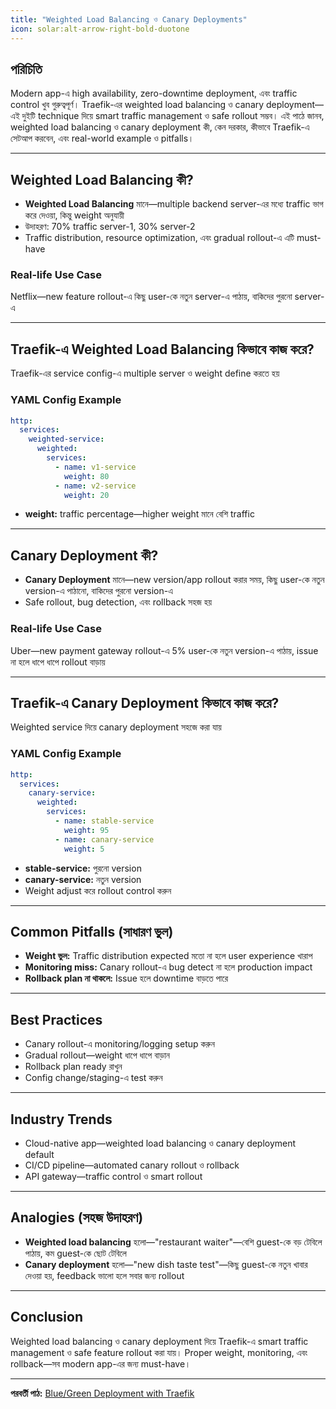 ```yaml
---
title: "Weighted Load Balancing ও Canary Deployments"
icon: solar:alt-arrow-right-bold-duotone
---
```


## পরিচিতি

Modern app-এ high availability, zero-downtime deployment, এবং traffic control খুব গুরুত্বপূর্ণ। Traefik-এর weighted load balancing ও canary deployment—এই দুইটি technique দিয়ে smart traffic management ও safe rollout সম্ভব। এই পাঠে জানব, weighted load balancing ও canary deployment কী, কেন দরকার, কীভাবে Traefik-এ সেটআপ করবেন, এবং real-world example ও pitfalls।

---

## Weighted Load Balancing কী?

- **Weighted Load Balancing** মানে—multiple backend server-এর মধ্যে traffic ভাগ করে দেওয়া, কিন্তু weight অনুযায়ী
- উদাহরণ: 70% traffic server-1, 30% server-2
- Traffic distribution, resource optimization, এবং gradual rollout-এ এটি must-have

### Real-life Use Case
Netflix—new feature rollout-এ কিছু user-কে নতুন server-এ পাঠায়, বাকিদের পুরনো server-এ

---

## Traefik-এ Weighted Load Balancing কিভাবে কাজ করে?

Traefik-এর service config-এ multiple server ও weight define করতে হয়

### YAML Config Example

```yaml
http:
  services:
    weighted-service:
      weighted:
        services:
          - name: v1-service
            weight: 80
          - name: v2-service
            weight: 20
```

- **weight:** traffic percentage—higher weight মানে বেশি traffic

---

## Canary Deployment কী?

- **Canary Deployment** মানে—new version/app rollout করার সময়, কিছু user-কে নতুন version-এ পাঠানো, বাকিদের পুরনো version-এ
- Safe rollout, bug detection, এবং rollback সহজ হয়

### Real-life Use Case
Uber—new payment gateway rollout-এ 5% user-কে নতুন version-এ পাঠায়, issue না হলে ধাপে ধাপে rollout বাড়ায়

---

## Traefik-এ Canary Deployment কিভাবে কাজ করে?

Weighted service দিয়ে canary deployment সহজে করা যায়

### YAML Config Example

```yaml
http:
  services:
    canary-service:
      weighted:
        services:
          - name: stable-service
            weight: 95
          - name: canary-service
            weight: 5
```

- **stable-service:** পুরনো version
- **canary-service:** নতুন version
- Weight adjust করে rollout control করুন

---

## Common Pitfalls (সাধারণ ভুল)

- **Weight ভুল:** Traffic distribution expected মতো না হলে user experience খারাপ
- **Monitoring miss:** Canary rollout-এ bug detect না হলে production impact
- **Rollback plan না থাকলে:** Issue হলে downtime বাড়তে পারে

---

## Best Practices

- Canary rollout-এ monitoring/logging setup করুন
- Gradual rollout—weight ধাপে ধাপে বাড়ান
- Rollback plan ready রাখুন
- Config change/staging-এ test করুন

---

## Industry Trends

- Cloud-native app—weighted load balancing ও canary deployment default
- CI/CD pipeline—automated canary rollout ও rollback
- API gateway—traffic control ও smart rollout

---

## Analogies (সহজ উদাহরণ)

- **Weighted load balancing** হলো—"restaurant waiter"—বেশি guest-কে বড় টেবিলে পাঠায়, কম guest-কে ছোট টেবিলে
- **Canary deployment** হলো—"new dish taste test"—কিছু guest-কে নতুন খাবার দেওয়া হয়, feedback ভালো হলে সবার জন্য rollout

---

## Conclusion

Weighted load balancing ও canary deployment দিয়ে Traefik-এ smart traffic management ও safe feature rollout করা যায়। Proper weight, monitoring, এবং rollback—সব modern app-এর জন্য must-have।

---

**পরবর্তী পাঠ:** [Blue/Green Deployment with Traefik](/traefik/blue-green)
